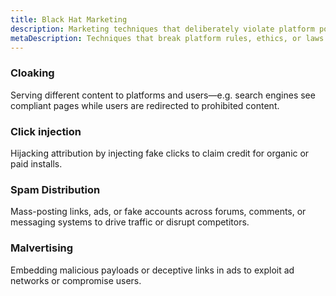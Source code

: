 ```yaml
---
title: Black Hat Marketing
description: Marketing techniques that deliberately violate platform policies, ethical standards, or legal boundaries to gain visibility, manipulate perception, or acquire users.
metaDescription: Techniques that break platform rules, ethics, or laws to boost visibility, sway perception, or acquire users.
---
```


### Cloaking

Serving different content to platforms and users—e.g. search engines see compliant pages while users are redirected to prohibited content.


<Card
    href="/strategies/social-proof-manipulation"
    title="Fake Engagement"
    description="Generating fake likes, followers, reviews, or comments to simulate popularity and social proof."
    tag="New"
/>

### Click injection

Hijacking attribution by injecting fake clicks to claim credit for organic or paid installs.

### Spam Distribution

Mass-posting links, ads, or fake accounts across forums, comments, or messaging systems to drive traffic or disrupt competitors.

### Malvertising

Embedding malicious payloads or deceptive links in ads to exploit ad networks or compromise users.
